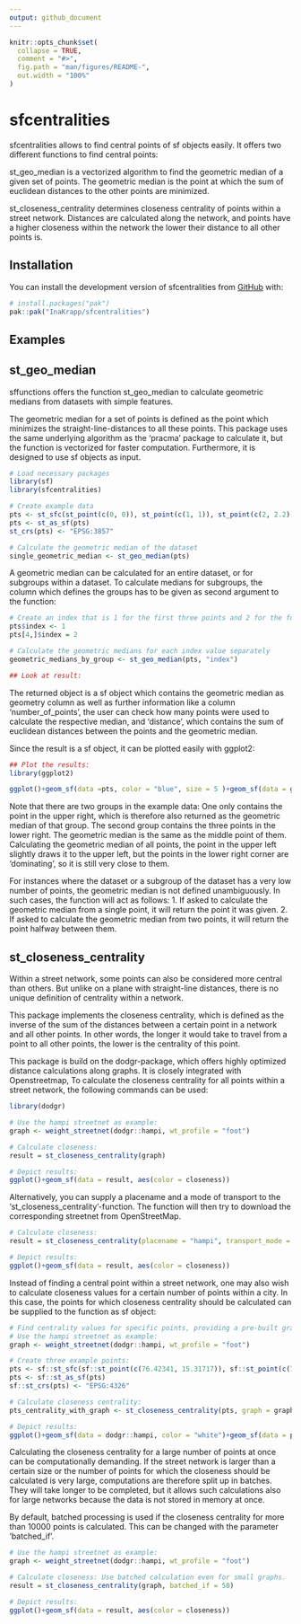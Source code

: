 ```yaml
---
output: github_document
---
```


<!-- README.md is generated from README.Rmd. Please edit that file -->

```r
knitr::opts_chunk$set(
  collapse = TRUE,
  comment = "#>",
  fig.path = "man/figures/README-",
  out.width = "100%"
)
```

# sfcentralities

<!-- badges: start -->
<!-- badges: end -->

sfcentralities allows to find central points of sf objects easily. It offers two different functions to find central points:

st_geo_median is a vectorized algorithm to find the geometric median of a given set of points. The geometric median is the point at which the sum of euclidean distances to the other points are minimized.

st_closeness_centrality determines closeness centrality of points within a street network. Distances are calculated along the network, and points have a higher closeness within the network the lower their distance to all other points is.

## Installation

You can install the development version of sfcentralities from [GitHub](https://github.com/) with:

``` r
# install.packages("pak")
pak::pak("InaKrapp/sfcentralities")
```

## Examples

## st_geo_median
sffunctions offers the function st_geo_median to calculate geometric medians from datasets with simple features.

The geometric median for a set of points is defined as the point which minimizes the straight-line-distances to all these points. This package uses the same underlying algorithm as the 'pracma' package to calculate it, but the function is vectorized for faster computation. Furthermore, it is designed to use sf objects as input.
```r
# Load necessary packages
library(sf)
library(sfcentralities)

# Create example data
pts <- st_sfc(st_point(c(0, 0)), st_point(c(1, 1)), st_point(c(2, 2.2)), st_point(c(-2, 3)))
pts <- st_as_sf(pts)
st_crs(pts) <- "EPSG:3857"

# Calculate the geometric median of the dataset
single_geometric_median <- st_geo_median(pts)
```

A geometric median can be calculated for an entire dataset, or for subgroups within a dataset. To calculate medians for subgroups, the column which defines the groups has to be given as second argument to the function:

```r
# Create an index that is 1 for the first three points and 2 for the fourth point:
pts$index <- 1
pts[4,]$index = 2

# Calculate the geometric medians for each index value separately
geometric_medians_by_group <- st_geo_median(pts, "index")

## Look at result:

```
The returned object is a sf object which contains the geometric median as geometry column as well as further information like a column 'number_of_points', the user can check how many points were used to calculate the respective median, and 'distance', which contains the sum of euclidean distances between the points and the geometric median.

Since the result is a sf object, it can be plotted easily with ggplot2:

```r
## Plot the results:
library(ggplot2)

ggplot()+geom_sf(data =pts, color = "blue", size = 5 )+geom_sf(data = geometric_medians_by_group, color = "yellow")+ geom_sf(data = single_geometric_median, color = "red")+theme_minimal()
```

Note that there are two groups in the example data: One only contains the point in the upper right, which is therefore also returned as the geometric median of that group.
The second group contains the three points in the lower right. The geometric median is the same as the middle point of them.
Calculating the geometric median of all points, the point in the upper left slightly draws it to the upper left, but the points in the lower right corner are 'dominating', so it is still very close to them.

For instances where the dataset or a subgroup of the dataset has a very low number of points, the geometric median is not defined unambiguously. In such cases, the function will act as follows:
1. If asked to calculate the geometric median from a single point, it will return the point it was given.
2. If asked to calculate the geometric median from two points, it will return the point halfway between them.

## st_closeness_centrality
Within a street network, some points can also be considered more central than others. But unlike on a plane with straight-line distances, there is no unique definition of centrality within a network.

This package implements the closeness centrality, which is defined as the inverse of the sum of the distances between a certain point in a network and all other points. In other words, the longer it would take to travel from a point to all other points, the lower is the centrality of this point.

This package is build on the dodgr-package, which offers highly optimized distance calculations along graphs. It is closely integrated with Openstreetmap, To calculate the closeness centrality for all points within a street network, the following commands can be used:

```r
library(dodgr)

# Use the hampi streetnet as example:
graph <- weight_streetnet(dodgr::hampi, wt_profile = "foot")

# Calculate closeness:
result = st_closeness_centrality(graph)

# Depict results:
ggplot()+geom_sf(data = result, aes(color = closeness))
```

Alternatively, you can supply a placename and a mode of transport to the 'st_closeness_centrality'-function. The function will then try to download the corresponding streetnet from OpenStreetMap.
```r
# Calculate closeness:
result = st_closeness_centrality(placename = "hampi", transport_mode = "foot")

# Depict results:
ggplot()+geom_sf(data = result, aes(color = closeness))

```

Instead of finding a central point within a street network, one may also wish to calculate closeness values for a certain number of points within a city. In this case, the points for which closeness centrality should be calculated can be supplied to the function as sf object:

```r
# Find centrality values for specific points, providing a pre-built graph
# Use the hampi streetnet as example:
graph <- weight_streetnet(dodgr::hampi, wt_profile = "foot")

# Create three example points:
pts <- sf::st_sfc(sf::st_point(c(76.42341, 15.31717)), sf::st_point(c(76.46117, 15.33059)), sf::st_point(c(76.47491, 15.34167)))
pts <- sf::st_as_sf(pts)
sf::st_crs(pts) <- "EPSG:4326"

# Calculate closeness centrality:
pts_centrality_with_graph <- st_closeness_centrality(pts, graph = graph)

# Depict results:
ggplot()+geom_sf(data = dodgr::hampi, color = "white")+geom_sf(data = pts_centrality_with_graph, aes(color = closeness))
```

Calculating the closeness centrality for a large number of points at once can be computationally demanding. If the street network is larger than a certain size or the number of points for which the closeness should be calculated is very large, computations are therefore split up in batches. They will take longer to be completed, but it allows such calculations also for large networks because the data is not stored in memory at once.

By default, batched processing is used if the closeness centrality for more than 10000 points is calculated. This can be changed with the parameter 'batched_if'.

```r
# Use the hampi streetnet as example:
graph <- weight_streetnet(dodgr::hampi, wt_profile = "foot")

# Calculate closeness: Use batched calculation even for small graphs.
result = st_closeness_centrality(graph, batched_if = 50)

# Depict results:
ggplot()+geom_sf(data = result, aes(color = closeness))
```


